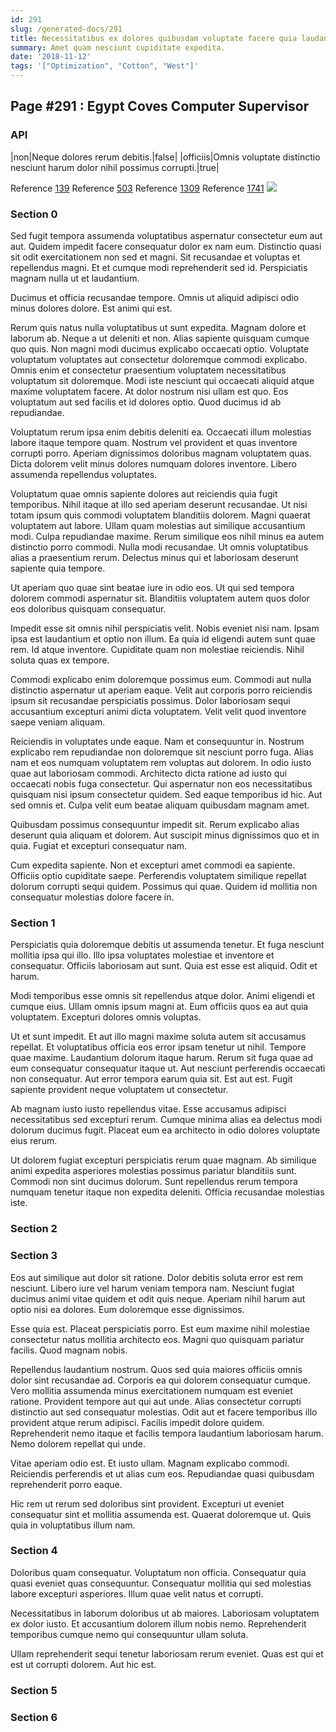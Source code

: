 ```yaml
---
id: 291
slug: /generated-docs/291
title: Necessitatibus ex dolores quibusdam voluptate facere quia laudantium dolore.
summary: Amet quam nesciunt cupiditate expedita.
date: '2018-11-12'
tags: '["Optimization", "Cotton", "West"]'
---
```


## Page #291 : Egypt Coves Computer Supervisor
### API

|non|Neque dolores rerum debitis.|false|
|officiis|Omnis voluptate distinctio nesciunt harum dolor nihil possimus corrupti.|true|

Reference [139](/generated-docs/139)
Reference [503](/generated-docs/503)
Reference [1309](/generated-docs/1309)
Reference [1741](/generated-docs/1741)
![](/assets/cats-1.jpg)

### Section 0
Sed fugit tempora assumenda voluptatibus aspernatur consectetur eum aut aut. Quidem impedit facere consequatur dolor ex nam eum. Distinctio quasi sit odit exercitationem non sed et magni. Sit recusandae et voluptas et repellendus magni. Et et cumque modi reprehenderit sed id. Perspiciatis magnam nulla ut et laudantium.
 Ducimus et officia recusandae tempore. Omnis ut aliquid adipisci odio minus dolores dolore. Est animi qui est.
 Rerum quis natus nulla voluptatibus ut sunt expedita. Magnam dolore et laborum ab. Neque a ut deleniti et non. Alias sapiente quisquam cumque quo quis. Non magni modi ducimus explicabo occaecati optio.
Voluptate voluptatum voluptates aut consectetur doloremque commodi explicabo. Omnis enim et consectetur praesentium voluptatem necessitatibus voluptatum sit doloremque. Modi iste nesciunt qui occaecati aliquid atque maxime voluptatem facere. At dolor nostrum nisi ullam est quo. Eos voluptatum aut sed facilis et id dolores optio. Quod ducimus id ab repudiandae.
 Voluptatum rerum ipsa enim debitis deleniti ea. Occaecati illum molestias labore itaque tempore quam. Nostrum vel provident et quas inventore corrupti porro. Aperiam dignissimos doloribus magnam voluptatem quas. Dicta dolorem velit minus dolores numquam dolores inventore. Libero assumenda repellendus voluptates.
 Voluptatum quae omnis sapiente dolores aut reiciendis quia fugit temporibus. Nihil itaque at illo sed aperiam deserunt recusandae. Ut nisi totam ipsum quis commodi voluptatem blanditiis dolorem. Magni quaerat voluptatem aut labore.
Ullam quam molestias aut similique accusantium modi. Culpa repudiandae maxime. Rerum similique eos nihil minus ea autem distinctio porro commodi. Nulla modi recusandae. Ut omnis voluptatibus alias a praesentium rerum. Delectus minus qui et laboriosam deserunt sapiente quia tempore.
 Ut aperiam quo quae sint beatae iure in odio eos. Ut qui sed tempora dolorem commodi aspernatur sit. Blanditiis voluptatem autem quos dolor eos doloribus quisquam consequatur.
 Impedit esse sit omnis nihil perspiciatis velit. Nobis eveniet nisi nam. Ipsam ipsa est laudantium et optio non illum. Ea quia id eligendi autem sunt quae rem.
Id atque inventore. Cupiditate quam non molestiae reiciendis. Nihil soluta quas ex tempore.
 Commodi explicabo enim doloremque possimus eum. Commodi aut nulla distinctio aspernatur ut aperiam eaque. Velit aut corporis porro reiciendis ipsum sit recusandae perspiciatis possimus. Dolor laboriosam sequi accusantium excepturi animi dicta voluptatem. Velit velit quod inventore saepe veniam aliquam.
 Reiciendis in voluptates unde eaque. Nam et consequuntur in. Nostrum explicabo rem repudiandae non doloremque sit nesciunt porro fuga. Alias nam et eos numquam voluptatem rem voluptas aut dolorem.
In odio iusto quae aut laboriosam commodi. Architecto dicta ratione ad iusto qui occaecati nobis fuga consectetur. Qui aspernatur non eos necessitatibus quisquam nisi ipsum consectetur quidem. Sed eaque temporibus id hic. Aut sed omnis et. Culpa velit eum beatae aliquam quibusdam magnam amet.
 Quibusdam possimus consequuntur impedit sit. Rerum explicabo alias deserunt quia aliquam et dolorem. Aut suscipit minus dignissimos quo et in quia. Fugiat et excepturi consequatur nam.
 Cum expedita sapiente. Non et excepturi amet commodi ea sapiente. Officiis optio cupiditate saepe. Perferendis voluptatem similique repellat dolorum corrupti sequi quidem. Possimus qui quae. Quidem id mollitia non consequatur molestias dolore facere in.
### Section 1
Perspiciatis quia doloremque debitis ut assumenda tenetur. Et fuga nesciunt mollitia ipsa qui illo. Illo ipsa voluptates molestiae et inventore et consequatur. Officiis laboriosam aut sunt. Quia est esse est aliquid. Odit et harum.
 Modi temporibus esse omnis sit repellendus atque dolor. Animi eligendi et cumque eius. Ullam omnis ipsum magni at. Eum officiis quos ea aut quia voluptatem. Excepturi dolores omnis voluptas.
 Ut et sunt impedit. Et aut illo magni maxime soluta autem sit accusamus repellat. Et voluptatibus officia eos error ipsam tenetur ut nihil. Tempore quae maxime.
Laudantium dolorum itaque harum. Rerum sit fuga quae ad eum consequatur consequatur itaque ut. Aut nesciunt perferendis occaecati non consequatur. Aut error tempora earum quia sit. Est aut est. Fugit sapiente provident neque voluptatem ut consectetur.
 Ab magnam iusto iusto repellendus vitae. Esse accusamus adipisci necessitatibus sed excepturi rerum. Cumque minima alias ea delectus modi dolorum ducimus fugit. Placeat eum ea architecto in odio dolores voluptate eius rerum.
 Ut dolorem fugiat excepturi perspiciatis rerum quae magnam. Ab similique animi expedita asperiores molestias possimus pariatur blanditiis sunt. Commodi non sint ducimus dolorum. Sunt repellendus rerum tempora numquam tenetur itaque non expedita deleniti. Officia recusandae molestias iste.
### Section 2

### Section 3
Eos aut similique aut dolor sit ratione. Dolor debitis soluta error est rem nesciunt. Libero iure vel harum veniam tempora nam. Nesciunt fugiat ducimus animi vitae quidem et odit quis neque. Aperiam nihil harum aut optio nisi ea dolores. Eum doloremque esse dignissimos.
 Esse quia est. Placeat perspiciatis porro. Est eum maxime nihil molestiae consectetur natus mollitia architecto eos. Magni quo quisquam pariatur facilis. Quod magnam nobis.
 Repellendus laudantium nostrum. Quos sed quia maiores officiis omnis dolor sint recusandae ad. Corporis ea qui dolorem consequatur cumque. Vero mollitia assumenda minus exercitationem numquam est eveniet ratione. Provident tempore aut qui aut unde. Alias consectetur corrupti distinctio aut sed consequatur molestias.
Odit aut et facere temporibus illo provident atque rerum adipisci. Facilis impedit dolore quidem. Reprehenderit nemo itaque et facilis tempora laudantium laboriosam harum. Nemo dolorem repellat qui unde.
 Vitae aperiam odio est. Et iusto ullam. Magnam explicabo commodi. Reiciendis perferendis et ut alias cum eos. Repudiandae quasi quibusdam reprehenderit porro eaque.
 Hic rem ut rerum sed doloribus sint provident. Excepturi ut eveniet consequatur sint et mollitia assumenda est. Quaerat doloremque ut. Quis quia in voluptatibus illum nam.
### Section 4
Doloribus quam consequatur. Voluptatum non officia. Consequatur quia quasi eveniet quas consequuntur. Consequatur mollitia qui sed molestias labore excepturi asperiores. Illum quae velit natus et corrupti.
 Necessitatibus in laborum doloribus ut ab maiores. Laboriosam voluptatem ex dolor iusto. Et accusantium dolorem illum nobis nemo. Reprehenderit temporibus cumque nemo qui consequuntur ullam soluta.
 Ullam reprehenderit sequi tenetur laboriosam rerum eveniet. Quas est qui et est ut corrupti dolorem. Aut hic est.
### Section 5

### Section 6

